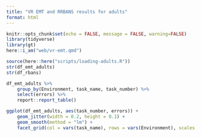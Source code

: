 ```yaml
---
title: "VR EMT and RRBANS results for adults"
format: html
---
```


```r
knitr::opts_chunk$set(echo = FALSE, message = FALSE, warning=FALSE)
library(tidyverse)
library(gt)
here::i_am("web/vr-emt.qmd")
```

```r
source(here::here("scripts/loading-adults.R"))
str(df_emt_adults)
str(df_rbans)
```

```r
df_emt_adults %>%
    group_by(Environment, task_name, task_number) %>%
    select(errors) %>%
    report::report_table()
```

```r
ggplot(df_emt_adults, aes(task_number, errors)) +
    geom_jitter(width = 0.2, height = 0.1) +
    geom_smooth(method = "lm") +
    facet_grid(col = vars(task_name), rows = vars(Environment), scales = "free_y")
```
